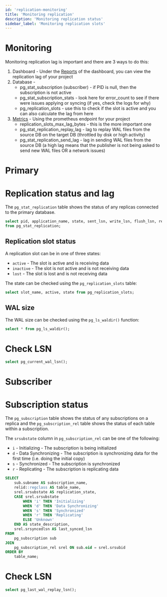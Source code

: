 ```yaml
---
id: 'replication-monitoring'
title: 'Monitoring replication'
description: 'Monitoring replication status'
sidebar_label: 'Monitoring replication slots'
---
```


# Monitoring

Monitoring replication lag is important and there are 3 ways to do this:

1. Dashboard - Under the [Reports](/guides/platform/reports) of the dashboard, you can view the replication lag of your project
2. Database -
   - pg_stat_subscription (subscriber) - if PID is null, then the subscription is not active
   - pg_stat_subscription_stats - look here for error_count to see if there were issues applying or syncing (if yes, check the logs for why)
   - pg_replication_slots - use this to check if the slot is active and you can also calculate the lag from here
3. [Metrics](/guides/telemetry/metrics) - Using the prometheus endpoint for your project
   - replication_slots_max_lag_bytes - this is the more important one
   - pg_stat_replication_replay_lag - lag to replay WAL files from the source DB on the target DB (throttled by disk or high activity)
   - pg_stat_replication_send_lag - lag in sending WAL files from the source DB (a high lag means that the publisher is not being asked to send new WAL files OR a network issues)

# Primary

# Replication status and lag

The `pg_stat_replication` table shows the status of any replicas connected to the primary database.

```sql
select pid, application_name, state, sent_lsn, write_lsn, flush_lsn, replay_lsn, sync_state
from pg_stat_replication;
```

## Replication slot status

A replication slot can be in one of three states:

- `active` - The slot is active and is receiving data
- `inactive` - The slot is not active and is not receiving data
- `lost` - The slot is lost and is not receiving data

The state can be checked using the `pg_replication_slots` table:

```sql
select slot_name, active, state from pg_replication_slots;
```

## WAL size

The WAL size can be checked using the `pg_ls_waldir()` function:

```sql
select * from pg_ls_waldir();
```

# Check LSN

```sql
select pg_current_wal_lsn();
```

# Subscriber

# Subscription status

The `pg_subscription` table shows the status of any subscriptions on a replica and the `pg_subscription_rel` table shows the status of each table within a subscription.

The `srsubstate` column in `pg_subscription_rel` can be one of the following:

- `i` - Initializing - The subscription is being initialized
- `d` - Data Synchronizing - The subscription is synchronizing data for the first time (i.e. doing the initial copy)
- `s` - Synchronized - The subscription is synchronized
- `r` - Replicating - The subscription is replicating data

```sql
SELECT
    sub.subname AS subscription_name,
    relid::regclass AS table_name,
    srel.srsubstate AS replication_state,
    CASE srel.srsubstate
        WHEN 'i' THEN 'Initializing'
        WHEN 'd' THEN 'Data Synchronizing'
        WHEN 's' THEN 'Synchronized'
        WHEN 'r' THEN 'Replicating'
        ELSE 'Unknown'
    END AS state_description,
    srel.srsyncedlsn AS last_synced_lsn
FROM
    pg_subscription sub
JOIN
    pg_subscription_rel srel ON sub.oid = srel.srsubid
ORDER BY
    table_name;
```

# Check LSN

```sql
select pg_last_wal_replay_lsn();
```
